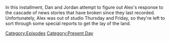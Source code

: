 {{DEFAULTSORT:
    #_EPISODE_0900:February 16, 2024
}}{{Episode
    | title           = February 16, 2024
    | caption         = Listen to this episode on [https://knowledgefight.libsyn.com/900-february-16-2024 Libsyn], Read the [[Transcript/900: February 16, 2024|Unofficial Transcript]], View discussion on [https://reddit.com/1auf3r3 Reddit]
    | episodeNumber   = 900
    | length          = 01:26:06
    | airDate         = February 19, 2024
    | coverageDate    = February 16, 2024
    | episodeType     = [[:Category:Present Day|Present Day]]
    | appearance      = [[Brett Weinstein]], [[Vladimir Putin]], [[Donald Trump]], [[Tucker Carlson]]
    | previousEpisode = [[899: February 9, 2024]]
    | nextEpisode     = [[901: February 18, 2024]]
}}

{{Stub}}

In this installment, Dan and Jordan attempt to figure out Alex's response to the cascade of news stories that have broken since they last recorded.  Unfortunately, Alex was out of studio Thursday and Friday, so they're left to sort through some special reports to get the lay of the land.

[[Category:Episodes]]
[[Category:Present Day]]
